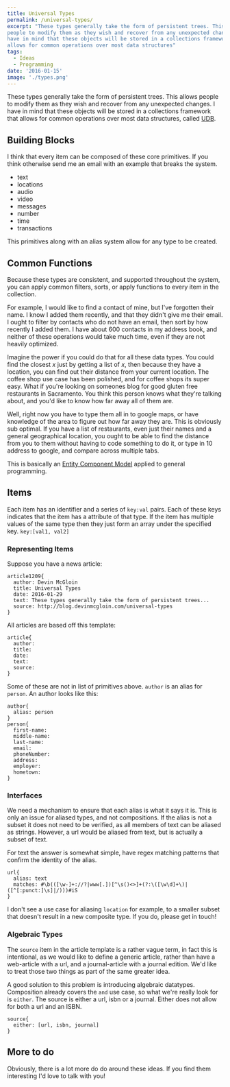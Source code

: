 ```yaml
---
title: Universal Types
permalink: /universal-types/
excerpt: "These types generally take the form of persistent trees. This allows
people to modify them as they wish and recover from any unexpected changes. I
have in mind that these objects will be stored in a collections framework that
allows for common operations over most data structures"
tags:
  - Ideas
  - Programming
date: '2016-01-15'
image: './types.png'
---
```


These types generally take the form of persistent trees. This allows people to
modify them as they wish and recover from any unexpected changes. I have in mind
that these objects will be stored in a collections framework that allows for
common operations over most data structures, called
[UDB](/projects/udb).

## Building Blocks

I think that every item can be composed of these core primitives. If you think
otherwise send me an email with an example that breaks the system.

- text
- locations
- audio
- video
- messages
- number
- time
- transactions

This primitives along with an alias system allow for any type to be created.

## Common Functions

Because these types are consistent, and supported throughout the system, you can
apply common filters, sorts, or apply functions to every item in the
collection.

For example, I would like to find a contact of mine, but I've forgotten their
name. I know I added them recently, and that they didn't give me their email. I
ought to filter by contacts who do not have an email, then sort by how recently
I added them. I have about 600 contacts in my address book, and neither of these
operations would take much time, even if they are not heavily optimized.

Imagine the power if you could do that for all these data types. You could find
the closest _x_ just by getting a list of _x_, then because they have a
location, you can find out their distance from your current location. The coffee
shop use case has been polished, and for coffee shops its super easy. What if
you're looking on someones blog for good gluten free restaurants in Sacramento.
You think this person knows what they're talking about, and you'd like to know
how far away all of them are.

Well, right now you have to type them all in to google maps, or have knowledge
of the area to figure out how far away they are. This is obviously sub optimal.
If you have a list of restaurants, even just their names and a general
geographical location, you ought to be able to find the distance from you to
them without having to code something to do it, or type in 10 address to google,
and compare across multiple tabs.

This is basically an [Entity Component
Model](https://en.wikipedia.org/wiki/Entity_component_system) applied to general
programming.

## Items

Each item has an identifier and a series of `key:val` pairs. Each of these keys
indicates that the item has a attribute of that type. If the item has multiple
values of the same type then they just form an array under the specified key.
`key:[val1, val2]`

### Representing Items

Suppose you have a news article:

```
article1209{
  author: Devin McGloin
  title: Universal Types
  date: 2016-01-29
  text: These types generally take the form of persistent trees...
  source: http://blog.devinmcgloin.com/universal-types
}
```

All articles are based off this template:

```
article{
  author:
  title:
  date:
  text:
  source:
}
```

Some of these are not in list of primitives above. `author` is an alias for
`person`. An author looks like this:

```
author{
  alias: person
}
person{
  first-name:
  middle-name:
  last-name:
  email:
  phoneNumber:
  address:
  employer:
  hometown:
}
```

### Interfaces

We need a mechanism to ensure that each alias is what it says it is. This is
only an issue for aliased types, and not compositions. If the alias is not a
subset it does not need to be verified, as all members of text can be aliased as
strings. However, a url would be aliased from text, but is actually a subset of
text.

For text the answer is somewhat simple, have regex matching patterns that
confirm the identity of the alias.

```
url{
  alias: text
  matches: #\b(([\w-]+://?|www[.])[^\s()<>]+(?:\([\w\d]+\)|([^[:punct:]\s]|/)))#iS
}
```

I don't see a use case for aliasing `location` for example, to a smaller subset
that doesn't result in a new composite type. If you do, please get in touch!

### Algebraic Types

The `source` item in the article template is a rather vague term, in fact this
is intentional, as we would like to define a generic article, rather than have a
web-article with a url, and a journal-article with a journal edition. We'd like
to treat those two things as part of the same greater idea.

A good solution to this problem is introducing algebraic datatypes. Composition
already covers the `and` use case, so what we're really look for is `either`.
The source is either a url, isbn or a journal. Either does not allow for both a
url and an ISBN.

```
source{
  either: [url, isbn, journal]
}
```

## More to do

Obviously, there is a lot more do do around these ideas. If you find them
interesting I'd love to talk with you!

